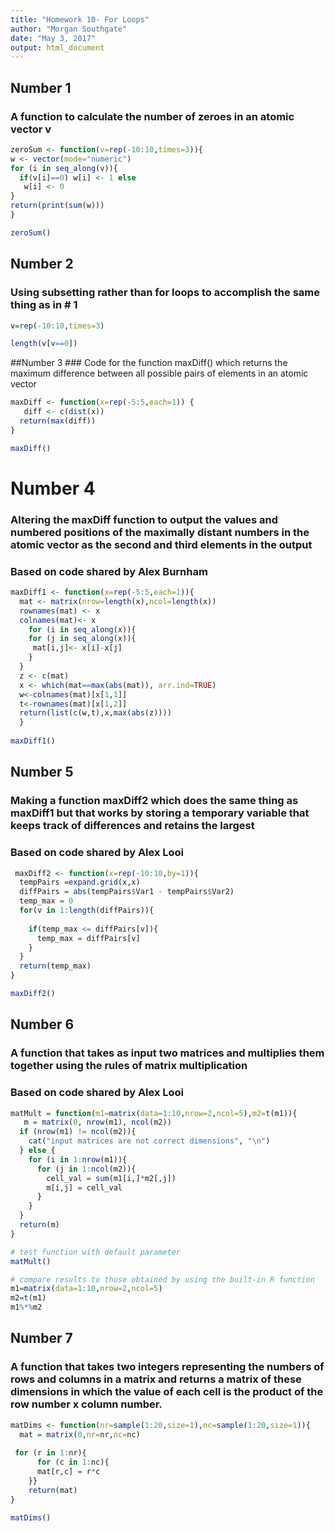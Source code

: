 ```yaml
---
title: "Homework 10- For Loops"
author: "Morgan Southgate"
date: "May 3, 2017"
output: html_document
---
```


## Number 1
### A function to calculate the number of zeroes in an atomic vector v
```r
zeroSum <- function(v=rep(-10:10,times=3)){
w <- vector(mode="numeric")
for (i in seq_along(v)){
  if(v[i]==0) w[i] <- 1 else
   w[i] <- 0
}
return(print(sum(w)))
}

zeroSum()
```

## Number 2
### Using subsetting rather than for loops to accomplish the same thing as in # 1
```r
v=rep(-10:10,times=3)

length(v[v==0])
```

##Number 3
### Code for the function maxDiff() which returns the maximum difference between all possible pairs of elements in an atomic vector 
```r

maxDiff <- function(x=rep(-5:5,each=1)) {
   diff <- c(dist(x))
  return(max(diff))
}

maxDiff()
```

# Number 4 
### Altering the maxDiff function to output the values and numbered positions of the maximally distant numbers in the atomic vector as the second and third elements in the output
### Based on code shared by Alex Burnham
```r

maxDiff1 <- function(x=rep(-5:5,each=1)){
  mat <- matrix(nrow=length(x),ncol=length(x))
  rownames(mat) <- x
  colnames(mat)<- x
    for (i in seq_along(x)){
    for (j in seq_along(x)){
     mat[i,j]<- x[i]-x[j]
    }
  }
  z <- c(mat)
  x <- which(mat==max(abs(mat)), arr.ind=TRUE)
  w<-colnames(mat)[x[1,1]]
  t<-rownames(mat)[x[1,2]]
  return(list(c(w,t),x,max(abs(z))))
  }
   
maxDiff1() 
```

## Number 5
### Making a function maxDiff2 which does the same thing as maxDiff1 but that works by storing a temporary variable that keeps track of differences and retains the largest 
### Based on code shared by Alex Looi
```r
 maxDiff2 <- function(x=rep(-10:10,by=1)){
  tempPairs =expand.grid(x,x)
  diffPairs = abs(tempPairs$Var1 - tempPairs$Var2)
  temp_max = 0
  for(v in 1:length(diffPairs)){
    
    if(temp_max <= diffPairs[v]){
      temp_max = diffPairs[v]
    }
  }
  return(temp_max)
}

maxDiff2()
```

## Number 6
### A function that takes as input two matrices and multiplies them together using the rules of matrix multiplication
### Based on code shared by Alex Looi
```r
matMult = function(m1=matrix(data=1:10,nrow=2,ncol=5),m2=t(m1)){
   m = matrix(0, nrow(m1), ncol(m2))
  if (nrow(m1) != ncol(m2)){
    cat("input matrices are not correct dimensions", "\n")
  } else {
    for (i in 1:nrow(m1)){
      for (j in 1:ncol(m2)){
        cell_val = sum(m1[i,]*m2[,j])
        m[i,j] = cell_val
      }
    }
  }
  return(m)
}

# test function with default parameter
matMult()

# compare results to those obtained by using the built-in R function
m1=matrix(data=1:10,nrow=2,ncol=5)
m2=t(m1)
m1%*%m2
```

## Number 7 
### A function that takes two integers representing the numbers of rows and columns in a matrix and returns a matrix of these dimensions in which the value of each cell is the product of the row number x column number. 
```r
matDims <- function(nr=sample(1:20,size=1),nc=sample(1:20,size=1)){
  mat = matrix(0,nr=nr,nc=nc)
  
 for (r in 1:nr){
      for (c in 1:nc){
      mat[r,c] = r*c
    }}
    return(mat)
}  

matDims()

```